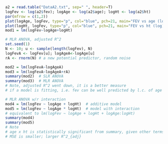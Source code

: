 


```r
a2 = read.table("DataA2.txt", sep=" ", header=T)
logFev <- log(a2$fev); logAge <- log(a2$age); logHt <- log(a2$ht)
par(mfrow = c(1,2))
plot(logAge, logFev, type="p", col="blue", pch=21, main="FEV vs age (log)")
plot(logHt, logFev, type="p", col="blue", pch=21, main="FEV vs ht (log)")
mod1 = lm(logFev~logAge+logHt)
```

```r
# MLR ANOVA, adjusted R^2 
set.seed(1)
N <- 10; u <- sample(length(logFev), N)
logFevA <- logFev[u]; logAgeA<-logAge[u]
rA <- rnorm(N) # a new potential predictor, random noise 

mod2 = lm(logFevA~logAgeA)
mod3 = lm(logFevA~logAgeA+rA)
summary(mod2)  # SLR ANOVA
summary(mod3)  # MLR ANOVA
# Note, adjusted R^2 went down, it is a better measure
# if a model is fitting, i.e. fev can be well predicted by l.c. of age
```

```r
# MLR ANOVA w/r interaction 
mod4 = lm(logFev ~ logAge + logHt)  # additive model
mod5 = lm(logFev ~ logAge * logHt)  # model with interaction
# equivalent to lm(logFev ~ logAge + logHt + logAge:logHt)
summary(mod4)
summary(mod5)
# Note
# age x ht is statistically significant from summary, given other terms are in the model
# MSE is smaller; larger R^2_{adj}
```

